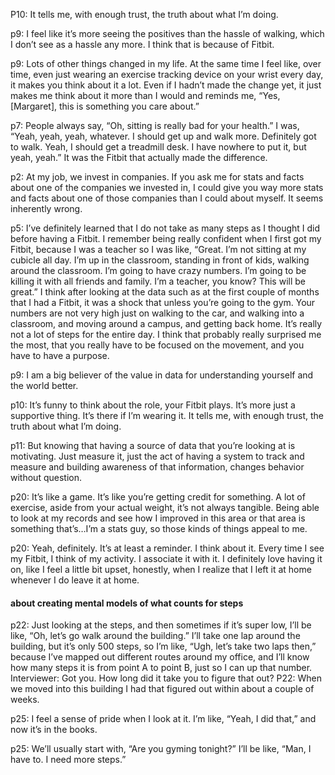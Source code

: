 P10: It tells me, with enough trust, the truth about what I'm doing.

p9: I feel like it's more seeing the positives than the hassle of walking, which I don't see as a hassle any more. I think that is because of Fitbit.

p9: Lots of other things changed in my life. At the same time I feel like, over time, even just wearing an exercise tracking device on your wrist every day, it makes you think about it a lot.
Even if I hadn't made the change yet, it just makes me think about it more than I would and reminds me, "Yes, [Margaret], this is something you care about."

p7: People always say, "Oh, sitting is really bad for your health." I was, "Yeah, yeah, yeah, whatever. I should get up and walk more. Definitely got to walk. Yeah, I should get a treadmill desk. I have nowhere to put it, but yeah, yeah." It was the Fitbit that actually made the difference.

p2: At my job, we invest in companies. If you ask me for stats and facts about one of the companies we invested in, I could give you way more stats and facts about one of those companies than I could about myself. It seems inherently wrong.

p5: I've definitely learned that I do not take as many steps as I thought I did before having a Fitbit. I remember being really confident when I first got my Fitbit, because I was a teacher so I was like, "Great. I'm not sitting at my cubicle all day. I'm up in the classroom, standing in front of kids, walking around the classroom.
I'm going to have crazy numbers. I'm going to be killing it with all friends and family. I'm a teacher, you know? This will be great."
I think after looking at the data such as at the first couple of months that I had a Fitbit, it was a shock that unless you're going to the gym. Your numbers are not very high just on walking to the car, and walking into a classroom, and moving around a campus, and getting back home.
It's really not a lot of steps for the entire day. I think that probably really surprised me the most, that you really have to be focused on the movement, and you have to have a purpose.

p9: I am a big believer of the value in data for understanding yourself and the world better.

p10: It's funny to think about the role, your Fitbit plays. It's more just a supportive thing. It's there if I'm wearing it. It tells me, with enough trust, the truth about what I'm doing.

p11: But knowing that having a source of data that you're looking at is motivating. Just measure it, just the act of having a system to track and measure and building awareness of that information, changes behavior without question.

p20: It's like a game. It's like you're getting credit for something. A lot of exercise, aside from your actual weight, it's not always tangible. Being able to look at my records and see how I improved in this area or that area is something that's...I'm a stats guy, so those kinds of things appeal to me.

 p20: Yeah, definitely. It's at least a reminder. I think about it. Every time I see my Fitbit, I think of my activity. I associate it with it. I definitely love having it on, like I feel a little bit upset, honestly, when I realize that I left it at home whenever I do leave it at home.

#### about creating mental models of what counts for steps ####
p22: Just looking at the steps, and then sometimes if it's super low, I'll be like, "Oh, let's go walk around the building." I'll take one lap around the building, but it's only 500 steps, so I'm like, "Ugh, let's take two laps then," because I've mapped out different routes around my office, and I'll know how many steps it is from point A to point B, just so I can up that number.
Interviewer:  Got you. How long did it take you to figure that out?
P22:  When we moved into this building I had that figured out within about a couple of weeks.


p25: I feel a sense of pride when I look at it. I'm like, "Yeah, I did that," and now it's in the books.

p25: We'll usually start with, "Are you gyming tonight?" I'll be like, "Man, I have to. I need more steps."
